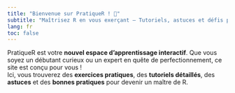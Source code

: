 ```yaml
---
title: "Bienvenue sur PratiqueR ! 🚀"
subtitle: "Maîtrisez R en vous exerçant – Tutoriels, astuces et défis pour booster vos compétences !"
lang: fr
toc: false
---
```


PratiqueR est votre **nouvel espace d'apprentissage interactif**. Que vous soyez un débutant curieux ou un expert en quête de perfectionnement, ce site est conçu pour vous !  
Ici, vous trouverez des **exercices pratiques**, des **tutoriels détaillés**, des **astuces** et des **bonnes pratiques** pour devenir un maître de R.





